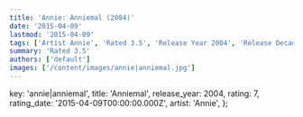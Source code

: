 ```yaml
---
title: 'Annie: Anniemal (2004)'
date: '2015-04-09'
lastmod: '2015-04-09'
tags: ['Artist Annie', 'Rated 3.5', 'Release Year 2004', 'Release Decade 2000']
summary: 'Rated 3.5'
authors: ['default']
images: ['/content/images/annie|anniemal.jpg']
---
```


  key: 'annie|anniemal',
  title: 'Anniemal',
  release_year: 2004,
  rating: 7,
  rating_date: '2015-04-09T00:00:00.000Z',
  artist: 'Annie',
};

<MusicRating data={data} />
